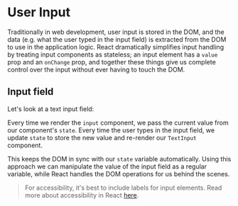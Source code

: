 
# User Input

Traditionally in web development, user input is stored in the DOM, and the data (e.g. what the user typed in the input field) is extracted from the DOM to use in the application logic. React dramatically simplifies input handling by treating input components as stateless; an input element has a `value` prop and an `onChange` prop, and together these things give us complete control over the input without ever having to touch the DOM.

## Input field

Let's look at a text input field:

<Example code={userInput} />

Every time we render the `input` component, we pass the current value from our component's `state`. Every time the user types in the input field, we update `state` to store the new value and re-render our `TextInput` component.

This keeps the DOM in sync with our `state` variable automatically. Using this approach we can manipulate the value of the input field as a regular variable, while React handles the DOM operations for us behind the scenes.

> For accessibility, it's best to include labels for input elements. Read more about accessibility in React [here](https://reactjs.org/docs/accessibility.html).
